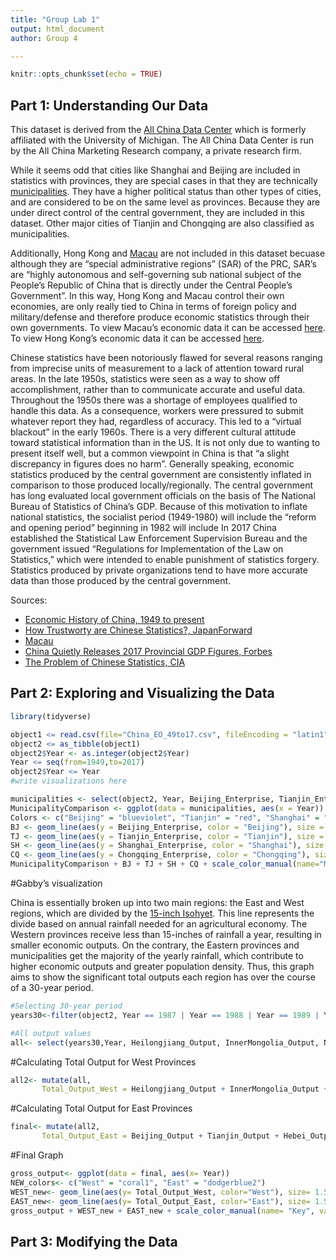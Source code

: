 ```yaml
---
title: "Group Lab 1"
output: html_document
author: Group 4

---
```


```r
knitr::opts_chunk$set(echo = TRUE)
```

## Part 1: Understanding Our Data
This dataset is derived from the [All China Data Center](https://chinadatacenter.net/Data/Services.aspx) which is formerly affiliated with the University of Michigan. The All China Data Center is run by the All China Marketing Research company, a private research firm. 

While it seems odd that cities like Shanghai and Beijing are included in statistics with provinces, they are special cases in that they are technically [municipalities](https://en.wikipedia.org/wiki/Direct-administered_municipalities_of_China). They have a higher political status than other types of cities, and are considered to be on the same level as provinces. Because they are under direct control of the central government, they are included in this dataset. Other major cities of Tianjin and Chongqing are also classified as municipalities.

Additionally, Hong Kong and [Macau](https://en.wikipedia.org/wiki/Macau) are not included in this dataset becuase although they are "special administrative regions" (SAR) of the PRC, SAR's are "highly autonomous and self-governing sub national subject of the People's Republic of China that is directly under the Central People's Government". In this way, Hong Kong and Macau control their own economies, are only really tied to China in terms of foreign policy and military/defense and therefore produce economic statistics through their own governments. To view Macau's economic data it can be accessed [here](https://www.gov.mo/en/about-macao-sar/statistics/). To view Hong Kong's economic data it can be accessed [here](https://www.hkeconomy.gov.hk/en/situation/index.htm). <!-- Should we include something about Taiwan in this section? -->


<!--Explain the time periods that might be the least reliable, and maybe summarize some of the suggested methods for “correcting” things like GDP data. *Need help with this section- I have not found what time periods are the least reliable nor have I found methods?? See the comments and if you have data, please add-->
Chinese statistics have been notoriously flawed for several reasons ranging from imprecise units of measurement to a lack of attention toward rural areas. In the late 1950s, statistics were seen as a way to show off accomplishment, rather than to communicate accurate and useful data. Throughout the 1950s there was a shortage of employees qualified to handle this data. As a consequence, workers were pressured to submit whatever report they had, regardless of accuracy. This led to a "virtual blackout" in the early 1960s. <!--This article also says that heavy industry statistics tend to be more accurate than those of light industry - wonder how this relates to the data?--> There is a very different cultural attitude toward statistical information than in the US. It is not only due to wanting to present itself well, but a common viewpoint in China is that "a slight discrepancy in figures does no harm".
Generally speaking, economic statistics produced by the central government are consistently inflated in comparison to those produced locally/regionally. The central government has long evaluated local government officials on the basis of The National Bureau of Statistics of China's GDP. Because of this motivation to inflate national statistics, the socialist period (1949-1980) will include <!-- probably inflated data? --> the "reform and opening period" beginning in 1982 will include <!-- more accurate data reflecting changes in the more-free market ? -->
In 2017 China established the Statistical Law Enforcement Supervision Bureau and the government issued “Regulations for Implementation of the Law on Statistics,” which were intended to enable punishment of statistics forgery. 
Statistics produced by private organizations tend to have more accurate data than those produced by the central government.
<!-- general source for this, Phil just said this in the lab 1 prompt -->

Sources: 

* [Economic History of China, 1949 to present](https://en.wikipedia.org/wiki/Economic_history_of_China_(1949%E2%80%93present))
* [How Trustworty are Chinese Statistics?, JapanForward](https://japan-forward.com/how-trustworthy-are-chinese-statistics-china-inflates-gdp-figures-by-478-billion-in-2017/)
* [Macau](https://en.wikipedia.org/wiki/Macau)
* [China Quietly Releases 2017 Provincial GDP Figures, Forbes](https://www.forbes.com/sites/salvatorebabones/2018/02/12/china-quietly-releases-2017-provincial-gdp-figures/#799c69ed20dc)
<!--Really interesting article from the CIA, goes into detail about Chinese history and statistics-->
* [The Problem of Chinese Statistics, CIA](https://www.cia.gov/library/center-for-the-study-of-intelligence/kent-csi/vol16no4/html/v17i1a07p_0001.htm)
<!--Here are a couple more articles on issues with Chinese statistics: https://www.economist.com/finance-and-economics/2018/07/07/chinas-statistics-are-bad-many-criticisms-of-them-are-worse and https://www.bloomberg.com/news/articles/2018-04-19/china-s-economic-stats-have-a-credibility-problem - I can send PDF copies if you run out of free articles to view on the sites-->

## Part 2: Exploring and Visualizing the Data

<!-- Explain interesting changes over time -->

<!-- 5 Visualizations + short explanations -->
```r
library(tidyverse)
```
```r
object1 <= read.csv(file="China_EO_49to17.csv", fileEncoding = "latin1")
object2 <= as_tibble(object1)
object2$Year <- as.integer(object2$Year)
Year <= seq(from=1949,to=2017)
object2$Year <= Year
#write visualizations here

municipalities <- select(object2, Year, Beijing_Enterprise, Tianjin_Enterprise, Shanghai_Enterprise, Chongqing_Enterprise)
MunicipalityComparison <- ggplot(data = municipalities, aes(x = Year)) # New ggplot
Colors <- c("Beijing" = "blueviolet", "Tianjin" = "red", "Shanghai" = "cyan3", "Chongqing" = "blue") # Colors and labels for legend
BJ <- geom_line(aes(y = Beijing_Enterprise, color = "Beijing"), size = 1.5)
TJ <- geom_line(aes(y = Tianjin_Enterprise, color = "Tianjin"), size = 1.5)
SH <- geom_line(aes(y = Shanghai_Enterprise, color = "Shanghai"), size = 1.5)
CQ <- geom_line(aes(y = Chongqing_Enterprise, color = "Chongqing"), size = 1.5)
MunicipalityComparison + BJ + TJ + SH + CQ + scale_color_manual(name="Municipality", values = Colors) + ggtitle("Change in Enterprise Counts in Chinese Municipalities") + theme_bw() + ylab("Enterprise Count")
```
#Gabby's visualization

China is essentially broken up into two main regions: the East and West regions, which are divided by the [15-inch Isohyet](https://www.forbes.com/sites/johnmauldin/2016/02/25/5-maps-that-explain-chinas-strategy/#3c257f4165b7). This line represents the divide based on annual rainfall needed for an agricultural economy. The Western provinces receive less than 15-inches of rainfall a year, resulting in smaller economic outputs. On the contrary, the Eastern provinces and municipalities get the majority of the yearly rainfall, which contribute to higher economic outputs and greater population density. Thus, this graph aims to show the significant total outputs each region has over the course of a 30-year period.
```r
#Selecting 30-year period
years30<-filter(object2, Year == 1987 | Year == 1988 | Year == 1989 | Year == 1990 | Year == 1991 | Year == 1992 | Year == 1993 | Year == 1994 | Year == 1995 | Year == 1996 | Year == 1997 | Year == 1998 | Year == 1999 | Year == 2000 | Year == 2001 | Year == 2002 | Year == 2003 | Year == 2004 | Year == 2005 | Year == 2006 | Year == 2007 | Year == 2008 | Year == 2009 | Year == 2010 | Year == 2011 | Year == 2012 | Year == 2013 | Year == 2014 | Year == 2015 | Year == 2016 | Year == 2017)
```
```r
#All output values
all<- select(years30,Year, Heilongjiang_Output, InnerMongolia_Output, Ningxia_Output, Gansu_Output, Qinghai_Output, Tibet_Output, Xinjiang_Output, Beijing_Output, Tianjin_Output, Hebei_Output, Shanxi_Output, Liaoning_Output, Jilin_Output, Shanghai_Output, Jiangsu_Output, Zhejiang_Output, Anhui_Output, Fujian_Output, Jiangxi_Output, Shandong_Output, Henan_Output, Hunan_Output, Hubei_Output, Guangdong_Output, Guangxi_Output, Hainan_Output, Chongqing_Output, Sichuan_Output, Guizhou_Output, Yunnan_Output, Shaanxi_Output)
```
#Calculating Total Output for West Provinces 
```r
all2<- mutate(all,
       Total_Output_West = Heilongjiang_Output + InnerMongolia_Output + Ningxia_Output + Gansu_Output + Qinghai_Output + Tibet_Output + Xinjiang_Output)
```
#Calculating Total Output for East Provinces
```r
final<- mutate(all2,
       Total_Output_East = Beijing_Output + Tianjin_Output + Hebei_Output + Shanxi_Output + Liaoning_Output + Jilin_Output + Shanghai_Output + Jiangsu_Output + Zhejiang_Output + Anhui_Output + Fujian_Output + Jiangxi_Output + Shandong_Output + Henan_Output + Hubei_Output + Hunan_Output + Guangdong_Output + Guangxi_Output + Hainan_Output + Chongqing_Output + Sichuan_Output + Guizhou_Output + Yunnan_Output + Shaanxi_Output)
```
#Final Graph
```r
gross_output<- ggplot(data = final, aes(x= Year))
NEW_colors<- c("West" = "coral1", "East" = "dodgerblue2")
WEST_new<- geom_line(aes(y= Total_Output_West, color="West"), size= 1.5, na.rm = TRUE)
EAST_new<- geom_line(aes(y= Total_Output_East, color="East"), size= 1.5, na.rm = TRUE)
gross_output + WEST_new + EAST_new + scale_color_manual(name= "Key", values = NEW_colors) +xlab("Year")+ylab("Total Output (100 million RMB)") + ggtitle("Total Gross Output of the East and West Provinces of China") +theme_gray() + theme(axis.text.x= element_text(size = 8)) + theme(axis.text.y= element_text(size = 8)) + theme(plot.title = element_text(hjust = 0.5)) + theme(axis.title.x = element_text(size= 11, face = "bold")) + theme(axis.title.y =element_text(size= 11, face = "bold")) + theme(plot.title = element_text(face = "bold", size = 14)) + scale_x_continuous(breaks = c(1990, 1995, 2000, 2005, 2010, 2015)) + scale_y_continuous(breaks = c(0, 100000, 200000, 300000, 400000, 500000, 600000, 700000)) 
```
## Part 3: Modifying the Data
<!--Function for output ratios, plot a few interesting comparisons-->
<!-- Plot and summarize relationship between output and number of enterprises for specific provinces -->
<!-- Find other data, visualize it, use it to modify existing data and visualize result -->
<!-- "Hidden" variables, visualize, maybe use statistical tests -->
<!-- Aggregate data by region -->
